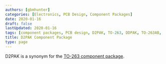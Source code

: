 ```yaml
---
authors: [gbmhunter]
categories: [Electronics, PCB Design, Component Packages]
date: 2020-01-16
draft: false
lastUpdated: 2020-01-16
tags: [component packages, PCB design, D2PAK, TO-263, DDPAK, TO-263AB, TO-279, SMD-220]
title: D2PAK Component Package
type: page
---
```



D2PAK is a synonym for the [TO-263 component package](/pcb-design/component-packages/to-263-component-package/).
